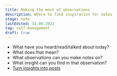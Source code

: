 ```yaml
---
title: Making the most of observations
description: Where to find inspiration for notes
stage: note
lastEdited: 31.08.2022
tag: self-management
draft: true
---
```



- What have you heard/read/talked about today?
- What does that mean?
- What observations can you make notes on?
- What insight can you find in that observation?
- [Turn insights into posts](/thoughts/how-to-create-the-perfect-post)
